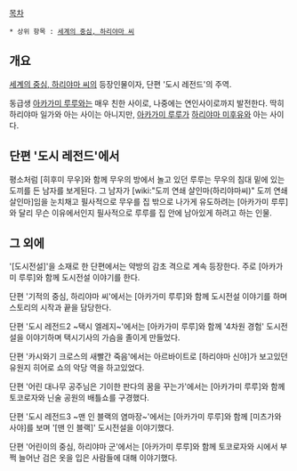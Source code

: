 [[목차]]
 * 상위 항목 : [[세계의 중심, 하리야마 씨]]


== 개요 ==
[[세계의 중심, 하리야마 씨]]의 등장인물이자, 단편 '도시 레전드'의 주역.

동급생 [[아카가미 루루]]와는 매우 친한 사이로, 나중에는 연인사이로까지 발전한다. 딱히 하리야마 일가와 아는 사이는 아니지만, [[아카가미 루루]]가 [[하리야마 미후유]]와 아는 사이다.

== 단편 '도시 레전드'에서 ==

평소처럼 [히후미 무우]와 함께 무우의 방에서 놀고 있던 루루는 무우의 침대 밑에 있는 도끼를 든 남자를 보게된다. 그 남자가 [wiki:"도끼 연쇄 살인마(하리야마씨)" 도끼 연쇄 살인마]임을 눈치채고 필사적으로 무우를 집 밖으로 나가게 유도하려는 [아카가미 루루]와 달리 무슨 이유에서인지 필사적으로 루루를 집 안에 남아있게 하려고 하는 인물. 

== 그 외에 ==

'[도시전설]'을 소재로 한 단편에서는 약방의 감초 격으로 계속 등장한다. 주로 [아카가미 루루]와 함께 도시전설 이야기를 한다.

단편 '기적의 중심, 하리야마 씨'에서는 [아카가미 루루]와 함께 도시전설 이야기를 하며 스토리의 시작과 끝을 담당한다.

단편 '도시 레전드2 ~택시 엘레지~'에서는 [아카가미 루루]와 함께 '4차원 경험' 도시전설을 이야기하며 택시기사의 가슴을 졸이게 만들었다.

단편 '카시와기 크로스의 새빨간 죽음'에서는 아르바이트로 [하리야마 신야]가 보고있던 유원지 히어로 쇼의 악당 역을 하고있었다.

단편 '어린 대나무 공주님은 기이한 판다의 꿈을 꾸는가'에서는 [아카가미 루루]와 함께 토코로자와 닌술 공원의 배틀쇼를 구경했다.

단편 '도시 레전드3 ~맨 인 블랙의 염마장~'에서는 [아카가미 루루]와 함께 [미츠가와 사야]를 보며 '[맨 인 블랙]' 도시전설을 이야기했다.

단편 '어린이의 중심, 하리야마 군'에서는 [아카가미 루루]와 함께 토코로자와 시에서 부쩍 늘어난 검은 옷을 입은 사람들에 대해 이야기했다.


